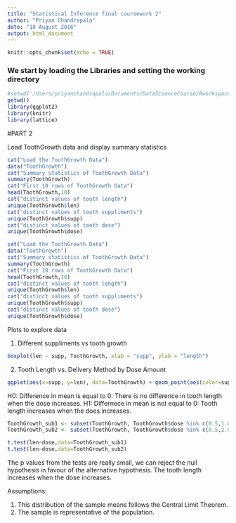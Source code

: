 ```yaml
---
title: "Statistical Inference final coursework 2"
author: "Priyan Chandrapala"
date: "18 August 2016"
output: html_document
---
```


```r
knitr::opts_chunk$set(echo = TRUE)
```


### We start by loading the Libraries and setting the working directory
```r

#setwd('/Users/priyanchandrapala/Documents/DataScienceCourse/Rworkspace/')
getwd()
library(ggplot2)
library(knitr)
library(lattice)
```

#PART 2

Load ToothGrowth data and display summary statistics
```r
cat("Load the ToothGrowth Data")
data("ToothGrowth")
cat("Summary statistics of ToothGrowth Data")
summary(ToothGrowth)
cat("First 10 rows of ToothGrowth Data")
head(ToothGrowth,10)
cat("distinct values of tooth length")
unique(ToothGrowth$len)
cat("distinct values of tooth suppliments")
unique(ToothGrowth$supp)
cat("distinct values of tooth dose")
unique(ToothGrowth$dose)
```


```r
cat("Load the ToothGrowth Data")
data("ToothGrowth")
cat("Summary statistics of ToothGrowth Data")
summary(ToothGrowth)
cat("First 10 rows of ToothGrowth Data")
head(ToothGrowth,10)
cat("distinct values of tooth length")
unique(ToothGrowth$len)
cat("distinct values of tooth suppliments")
unique(ToothGrowth$supp)
cat("distinct values of tooth dose")
unique(ToothGrowth$dose)
```

Plots to explore data

1. Different suppliments vs tooth growth
```r
boxplot(len ~ supp, ToothGrowth, xlab = "supp", ylab = "length")
```

2. Tooth Length vs. Delivery Method by Dose Amount
```r
ggplot(aes(x=supp, y=len), data=ToothGrowth) + geom_point(aes(color=supp)) + xlab("Supplement Delivery") + ylab("Tooth Length") + facet_grid(~ dose) + ggtitle("Tooth Length vs. Delivery Method by Dose Amount") + theme(plot.title = element_text(lineheight=.8, face="bold"))

```

H0: Difference in mean is equal to 0: There is no difference in tooth length when the dose increases.
H1: Differnece in mean is not equal to 0: Tooth length increases when the does increases.

```r
ToothGrowth_sub1 <- subset(ToothGrowth, ToothGrowth$dose %in% c(0.5,1.0))
ToothGrowth_sub2 <- subset(ToothGrowth, ToothGrowth$dose %in% c(0.5,2.0))

t.test(len~dose,data=ToothGrowth_sub1)
t.test(len~dose,data=ToothGrowth_sub2)

```
The p values from the tests are really small, we can reject the null hypothesis in favour of the alternative hypothesis. The tooth length increases when the dose increases.

Assumptions:

1. This distribution of the sample means follows the Central Limit Theorem.
2. The sample is representative of the population.
